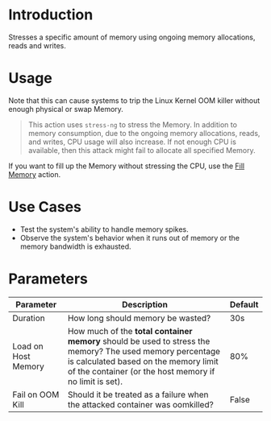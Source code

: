 # Introduction

Stresses a specific amount of memory using ongoing memory allocations, reads and writes.

# Usage

Note that this can cause systems to trip the Linux Kernel OOM killer without enough physical or swap Memory.

> This action uses `stress-ng` to stress the Memory. In addition to memory consumption, due to the ongoing memory allocations, reads, and writes, CPU usage will also increase.
> If not enough CPU is available, then this attack might fail to allocate all specified Memory.

If you want to fill up the Memory without stressing the CPU, use the [Fill Memory](/action/com.steadybit.extension_container.fill_mem) action.

# Use Cases

* Test the system's ability to handle memory spikes.
* Observe the system's behavior when it runs out of memory or the memory bandwidth is exhausted.

# Parameters

| Parameter           | Description                                                                                                                                                                                                  | Default |
|---------------------|--------------------------------------------------------------------------------------------------------------------------------------------------------------------------------------------------------------|---------|
| Duration            | How long should memory be wasted?                                                                                                                                                                            | 30s     |
| Load on Host Memory | How much of the **total container memory** should be used to stress the memory? The used memory percentage is calculated based on the memory limit of the container (or the host memory if no limit is set). | 80%     |
| Fail on OOM Kill    | Should it be treated as a failure when the attacked container was oomkilled?                                                                                                                                 | False   |
